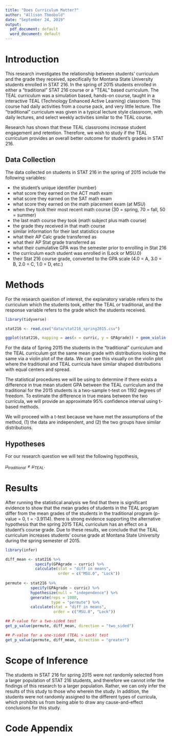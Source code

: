 ```yaml
---
title: "Does Curriculum Matter?"
author: "Allison Theobold"
date: "September 24, 2019"
output:
  pdf_document: default
  word_document: default
---
```


# Introduction 

This research investigates the relationship between students' curriculum and 
the grade they received, specifically for Montana State University students 
enrolled in STAT 216. In the spring of 2015 students enrolled in either a 
"traditional" STAT 216 course or a "TEAL" based curriculum. The TEAL curriculum 
was a simulation based, hands-on course, taught in a interactive TEAL 
(Technology Enhanced Active Learning) classroom. This course had daily 
activities from a course pack, and very little lecture. The "traditional" 
curriculum was given in a typical lecture style classroom, with daily lectures,
and select weekly activities similar to the TEAL course.  

Research has shown that these TEAL classrooms increase student engagement and 
retention. Therefore, we wish to study if the TEAL curriculum provides an 
overall better outcome for student's grades in STAT 216. 

## Data Collection 

The data collected on students in STAT 216 in the spring of 2015 include the 
following variables: 

* the student's unique identifier (number)  
* what score they earned on the ACT math exam  
* what score they earned on the SAT math exam    
* what score they earned on the math placement exam (at MSU)   
* when they took their most recent math course (30 = spring, 70 = fall, 50 = summer)   
* the last math course they took (math subject plus math course)  
* the grade they received in that math course  
* similar information for their last statistics course  
* what their AP Calc grade transferred as  
* what their AP Stat grade transferred as  
* what their cumulative GPA was the semester prior to enrolling in Stat 216  
* the curriculum each student was enrolled in (Lock or MSU.0)  
* their Stat 216 course grade, converted to the GPA scale (4.0 = A, 3.0 = B, 2.0 = C, 1.0 = D, etc.)  


# Methods  

For the research question of interest, the explanatory variable refers to the 
curriculum which the students took, either the TEAL or traditional, and the 
response variable refers to the grade which the students received. 


```r
library(tidyverse)

stat216 <- read.csv("data/stat216_spring2015.csv")

ggplot(stat216, mapping = aes(x = curric, y = GPAgrade)) + geom_violin()

```

For the data of Spring 2015 the students in the "traditional" curriculum and the
TEAL curriculum got the same mean grade with distributions looking the same via
a violin plot of the data. We can see this visually on the violin plot  
where the traditional and TEAL curricula have similar shaped distributions with
equal centers and spread. 

The statistical procedures we will be using to determine if there exists a
difference in true mean student GPA between the TEAL curriculum and the 
traditional for the 2015 students is a two-sample t-test on 1192 degrees of 
freedom. To estimate the difference in true means between the two curricula, we
will provide an approximate 95% confidence interval using t-based methods. 

We will proceed with a t-test because we have met the assumptions of the method, 
(1) the data are independent, and (2) the two groups have similar distributions. 


## Hypotheses  

For our research question we will test the following hypothesis, 

$\mu_{traditional} \neq \mu_{TEAL}.$ 


# Results 

After running the statistical analysis we find that there is significant 
evidence to show that the mean grades of students in the TEAL program differ 
from the mean grades of the students in the traditional program 
(p-value = 0, t = -3.9114). there is strong evidence supporting the alternative
hypothesis that the spring 2015 TEAL curriculum has an effect on a student's 
course grade. Due to these results, we conclude that the TEAL curriculum 
increases students' course grade at Montana State University during the spring
semester of 2015.


```r
library(infer)

diff_mean <- stat216 %>% 
             specify(GPAgrade ~ curric) %>% 
             calculate(stat = "diff in means", 
                       order = c("MSU.0", "Lock"))
  
permute <- stat216 %>% 
           specify(GPAgrade ~ curric) %>% 
           hypothesize(null = "independence") %>% 
           generate(reps = 1000, 
                    type = "permute") %>% 
           calculate(stat = "diff in means", 
                     order = c("MSU.0", "Lock"))

## P-value for a two-sided test 
get_p_value(permute, diff_mean, direction = "two_sided")

## P-value for a one-sided (TEAL > Lock) test  
get_p_value(permute, diff_mean, direction = "greater")

```


# Scope of Inference  

The students in STAT 216 for spring 2015 were not randomly selected from a 
larger population of STAT 216 students, and therefore we cannot infer the 
findings of this research to a larger population. Rather, we can only infer the
results of this study to those who wherein the study. In addition, the students
were not randomly assigned to the different types of curricula, which prohibits
us from being able to draw any cause-and-effect conclusions for this study.


# Code Appendix

```r

```

